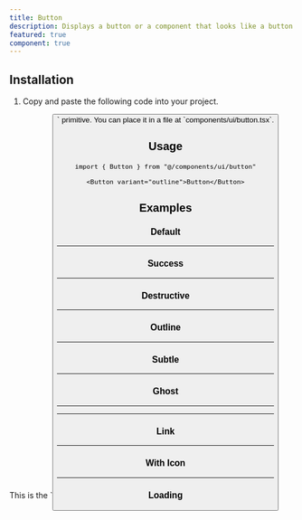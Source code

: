 ```yaml
---
title: Button
description: Displays a button or a component that looks like a button.
featured: true
component: true
---
```


<ComponentExample src="/components/examples/button/demo.tsx">
  <ButtonDemo />
</ComponentExample>

## Installation

1. Copy and paste the following code into your project.

<ComponentSource src="/components/ui/button.tsx" />

<Callout>
  This is the `<Button />` primitive. You can place it in a file at
  `components/ui/button.tsx`.
</Callout>

## Usage

```tsx
import { Button } from "@/components/ui/button"
```

```tsx
<Button variant="outline">Button</Button>
```

## Examples

### Default

<ComponentExample src="/components/examples/button/demo.tsx">
  <ButtonDemo />
</ComponentExample>

---

### Success

<ComponentExample src="/components/examples/button/success.tsx">
  <ButtonSuccess />
</ComponentExample>

---

### Destructive

<ComponentExample src="/components/examples/button/destructive.tsx">
  <ButtonDestructive />
</ComponentExample>

---

### Outline

<ComponentExample src="/components/examples/button/outline.tsx">
  <ButtonOutline />
</ComponentExample>

---

### Subtle

<ComponentExample src="/components/examples/button/subtle.tsx">
  <ButtonSubtle />
</ComponentExample>

---

### Ghost

<ComponentExample src="/components/examples/button/ghost.tsx">
  <ButtonGhost />
</ComponentExample>

---

---

### Link

<ComponentExample src="/components/examples/button/link.tsx">
  <ButtonLink />
</ComponentExample>

---

### With Icon

<ComponentExample src="/components/examples/button/with-icon.tsx">
  <ButtonWithIcon />
</ComponentExample>

---

### Loading

<ComponentExample src="/components/examples/button/loading.tsx">
  <ButtonLoading />
</ComponentExample>
